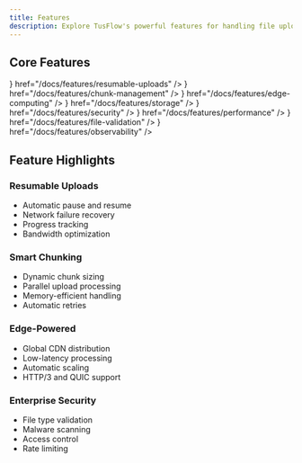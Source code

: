 ```yaml
---
title: Features
description: Explore TusFlow's powerful features for handling file uploads at scale
---
```



## Core Features

<Cards>
  <Card
    title="Resumable Uploads"
    description="Pause, resume and automatically recover uploads with zero data loss"
    icon={<Upload className="w-6 h-6" />}
    href="/docs/features/resumable-uploads"
  />
  <Card
    title="Chunk Management"
    description="Smart file chunking with parallel uploads and automatic optimization"
    icon={<FileCheck className="w-6 h-6" />}
    href="/docs/features/chunk-management"
  />
  <Card
    title="Edge Computing"
    description="Global edge network powered by Cloudflare Workers"
    icon={<Zap className="w-6 h-6" />}
    href="/docs/features/edge-computing"
  />
  <Card
    title="Storage Integration"
    description="Direct integration with S3-compatible storage services"
    icon={<Database className="w-6 h-6" />}
    href="/docs/features/storage"
  />
  <Card
    title="Security"
    description="Enterprise-grade security with file validation and access control"
    icon={<Shield className="w-6 h-6" />}
    href="/docs/features/security"
  />
  <Card
    title="Performance"
    description="Optimized for speed with caching and parallel processing"
    icon={<Server className="w-6 h-6" />}
    href="/docs/features/performance"
  />
  <Card
    title="File Validation"
    description="Comprehensive file validation with size limits, type checking and malware scanning"
    icon={<FileCheck className="w-6 h-6" />}
    href="/docs/features/file-validation"
  />
  <Card
    title="Observability"
    description="Monitor API health and performance with built-in observability features"
    icon={<Gauge className="w-6 h-6" />}
    href="/docs/features/observability"
  />
</Cards>

## Feature Highlights

### Resumable Uploads
- Automatic pause and resume
- Network failure recovery
- Progress tracking
- Bandwidth optimization

### Smart Chunking
- Dynamic chunk sizing
- Parallel upload processing
- Memory-efficient handling
- Automatic retries

### Edge-Powered
- Global CDN distribution
- Low-latency processing
- Automatic scaling
- HTTP/3 and QUIC support

### Enterprise Security
- File type validation
- Malware scanning
- Access control
- Rate limiting
